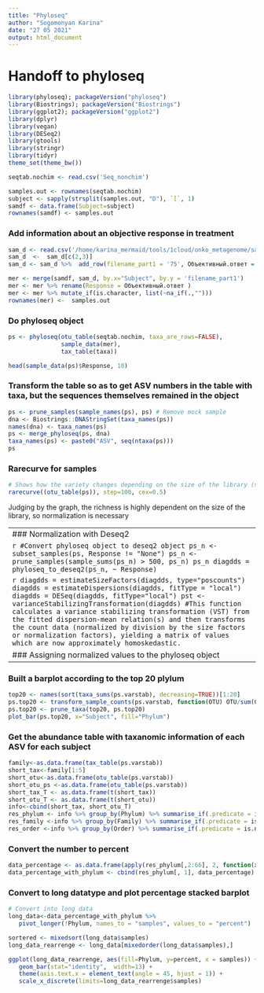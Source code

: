 ```yaml
---
title: "Phyloseq"
author: "Sogomonyan Karina"
date: "27 05 2021"
output: html_document
---
```


# Handoff to phyloseq
```r
library(phyloseq); packageVersion("phyloseq")
library(Biostrings); packageVersion("Biostrings")
library(ggplot2); packageVersion("ggplot2")
library(dplyr)
library(vegan)
library(DESeq2)
library(gtools)
library(stringr)
library(tidyr)
theme_set(theme_bw())
```

```r
seqtab.nochim <- read.csv('Seq_nonchim')
```


```r
samples.out <- rownames(seqtab.nochim)
subject <- sapply(strsplit(samples.out, "D"), `[`, 1)
samdf <- data.frame(Subject=subject)
rownames(samdf) <- samples.out
```

### Add information about an objective response in treatment
```r
sam_d <- read.csv('/home/karina_mermaid/tools/1cloud/onko_metagenome/samp_dt.csv')
sam_d  <-  sam_d[c(2,3)]
sam_d <- sam_d %>%  add_row(filename_part1 = '75', Объективный.ответ = NA)

mer <- merge(samdf, sam_d, by.x="Subject", by.y = 'filename_part1')
mer <- mer %>% rename(Response = Объективный.ответ )
mer <- mer %>% mutate_if(is.character, list(~na_if(.,""))) 
rownames(mer) <-  samples.out
```


### Do phyloseq object
```r
ps <- phyloseq(otu_table(seqtab.nochim, taxa_are_rows=FALSE), 
               sample_data(mer), 
               tax_table(taxa))

head(sample_data(ps)$Response, 10)
```


### Transform the table so as to get ASV numbers in the table with taxa, but the sequences themselves remained in the object
```r
ps <- prune_samples(sample_names(ps), ps) # Remove mock sample
dna <- Biostrings::DNAStringSet(taxa_names(ps))
names(dna) <- taxa_names(ps)
ps <- merge_phyloseq(ps, dna)
taxa_names(ps) <- paste0("ASV", seq(ntaxa(ps)))
ps
```

### Rarecurve for samples
```r
# Shows how the variety changes depending on the size of the library (sample)
rarecurve((otu_table(ps)), step=100, cex=0.5)

```

Judging by the graph, the richness is highly dependent on the size of the library, so normalization is necessary


--------------------------------------------------------------------------------------------------------------------------
### Normalization with Deseq2

```r
#Convert phyloseq object to deseq2 object 
ps_n <- subset_samples(ps, Response != "None")
ps_n <- prune_samples(sample_sums(ps_n) > 500, ps_n)
ps_n
diagdds = phyloseq_to_deseq2(ps_n, ~ Response)
```

```r
diagdds = estimateSizeFactors(diagdds, type="poscounts")
diagdds = estimateDispersions(diagdds, fitType = "local")
diagdds = DESeq(diagdds, fitType="local")
pst <- varianceStabilizingTransformation(diagdds) #This function calculates a variance stabilizing transformation (VST) from the fitted dispersion-mean relation(s) and then transforms the count data (normalized by division by the size factors or normalization factors), yielding a matrix of values which are now approximately homoskedastic.
```

### Assigning normalized values to the phyloseq object
```r
pst.dimmed <- t(as.matrix(assay(pst)))
pst.dimmed[pst.dimmed < 0.0] <- 0.0
ps.varstab <- ps_n
otu_table(ps.varstab) <- otu_table(pst.dimmed, taxa_are_rows = FALSE)
```

------------------------------------------------------------------------------------------------------------------------
### Built a barplot according to the top 20 plylum
```r
top20 <- names(sort(taxa_sums(ps.varstab), decreasing=TRUE))[1:20]
ps.top20 <- transform_sample_counts(ps.varstab, function(OTU) OTU/sum(OTU))
ps.top20 <- prune_taxa(top20, ps.top20)
plot_bar(ps.top20, x="Subject", fill="Phylum")
```

### Get the abundance table with taxanomic information of each ASV for each subject

```r
family<-as.data.frame(tax_table(ps.varstab))
short_tax<-family[1:5]
short_otu<-as.data.frame(otu_table(ps.varstab))
short_otu_ps <-as.data.frame(otu_table(ps.varstab))
short_tax_T <- as.data.frame(t(short_tax))
short_otu_T <- as.data.frame(t(short_otu))
info<-cbind(short_tax, short_otu_T)
res_phylum <- info %>% group_by(Phylum) %>% summarise_if(.predicate = is.numeric, funs(sum))
res_family <-info %>% group_by(Family) %>% summarise_if(.predicate = is.numeric, funs(sum))
res_order <-info %>% group_by(Order) %>% summarise_if(.predicate = is.numeric, funs(sum))
```


### Сonvert the number to percent
```r
data_percentage <- as.data.frame(apply(res_phylum[,2:66], 2, function(x){x*100/sum(x)}))
data_percentage_with_phylum <- cbind(res_phylum[, 1], data_percentage)

```

### Convert to long datatype and plot percentage stacked barplot
```r
# Convert into long data
long_data<-data_percentage_with_phylum %>%
   pivot_longer(!Phylum, names_to = "samples", values_to = "percent")
```



```r
sortered <- mixedsort(long_data$samples)
long_data_rearrenge <- long_data[mixedorder(long_data$samples),]

ggplot(long_data_rearrenge, aes(fill=Phylum, y=percent, x = samples)) + 
   geom_bar(stat="identity",  width=13) +
   theme(axis.text.x = element_text(angle = 45, hjust = 1)) +
   scale_x_discrete(limits=long_data_rearrenge$samples)
```





















